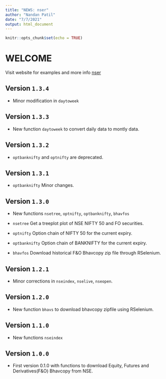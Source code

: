 ---
title: "NEWS: nser"
author: "Nandan Patil"
date: "7/7/2021"
output: html_document
---

```{r setup, include=FALSE}
knitr::opts_chunk$set(echo = TRUE)
```

# WELCOME

Visit website for examples and more info [nser](https://nandp1.github.io/nser/)

## Version `1.3.4`

* Minor modification in `daytoweek`

## Version `1.3.3`

* New function `daytoweek` to convert daily data to montly data. 

## Version `1.3.2`

* `optbanknifty`  and `optnifty` are deprecated. 


## Version `1.3.1`

* `optbanknifty` Minor changes.

## Version `1.3.0`

* New functions `nsetree`, `optnifty`, `optbanknifty`, `bhavfos`

* `nsetree` Get a treeplot plot of NSE NIFTY 50 and FO securities. 

* `optnifty` Option chain of NIFTY 50 for the current expiry. 

* `optbanknifty` Option chain of BANKNIFTY for the current expiry. 

* `bhavfos` Download historical F&O Bhavcopy zip file through RSelenium. 

## Version `1.2.1`

* Minor corrections in ```nseindex```, ```nselive```, ```nseopen```. 

## Version `1.2.0`

* New function ```bhavs``` to download bhavcopy zipfile using RSelenium.

## Version `1.1.0`

* New functions ```nseindex```

## Version `1.0.0`

* First version 0.1.0 with  functions to download Equity, Futures and Derivatives(F&O) Bhavcopy from NSE. 








